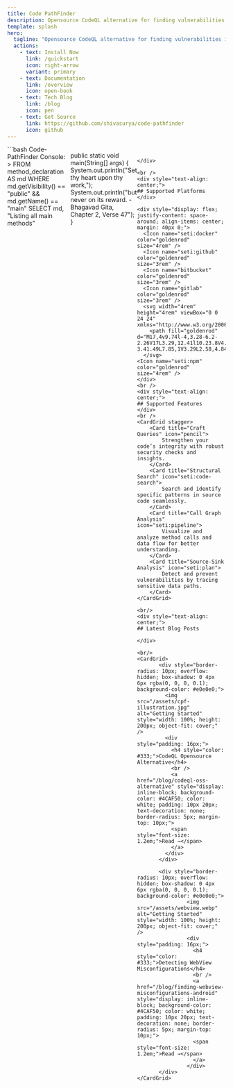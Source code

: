 ```yaml
---
title: Code PathFinder
description: Opensource CodeQL alternative for finding vulnerabilities in code.
template: splash
hero:
  tagline: "Opensource CodeQL alternative for finding vulnerabilities in your code."
  actions:
    - text: Install Now
      link: /quickstart
      icon: right-arrow
      variant: primary
    - text: Documentation
      link: /overview
      icon: open-book
    - text: Tech Blog
      link: /blog
      icon: pen
    - text: Get Source
      link: https://github.com/shivasurya/code-pathfinder
      icon: github
---
```



<PostHogLayout>
</PostHogLayout>



<div style="display: flex; justify-content: center;">
```bash
Code-PathFinder Console:
> FROM method_declaration AS md
  WHERE md.getVisibility() == "public" && md.getName() == "main"
  SELECT md, "Listing all main methods"

public static void main(String[] args) {
    System.out.println("Set thy heart upon thy work,");
    System.out.println("but never on its reward. - Bhagavad Gita, Chapter 2, Verse 47");
}
```

</div>

<br />
<div style="text-align: center;">
## Supported Platforms
</div>

<div style="display: flex; justify-content: space-around; align-items: center; margin: 40px 0;">
  <Icon name="seti:docker" color="goldenrod" size="4rem" />
  <Icon name="seti:github" color="goldenrod" size="3rem" />
  <Icon name="bitbucket" color="goldenrod" size="3rem" />
  <Icon name="gitlab" color="goldenrod" size="3rem" />
  <svg width="4rem" height="4rem" viewBox="0 0 24 24" xmlns="http://www.w3.org/2000/svg">
    <path fill="goldenrod" d="M17,4v9.74l-4,3.28-6.2-2.26V17L3.29,12.41l10.23.8V4.44Zm-3.41.49L7.85,1V3.29L2.58,4.84,1,6.87v4.61l2.26,1V6.57Z"/>
  </svg>
<Icon name="seti:npm" color="goldenrod" size="4rem" />
</div>
<br />
<div style="text-align: center;">
## Supported Features
</div>
<br />
<CardGrid stagger>
	<Card title="Craft Queries" icon="pencil">
		Strengthen your code’s integrity with robust security checks and insights.
	</Card>
	<Card title="Structural Search" icon="seti:code-search">
		Search and identify specific patterns in source code seamlessly.
	</Card>
	<Card title="Call Graph Analysis" icon="seti:pipeline">
		Visualize and analyze method calls and data flow for better understanding.
	</Card>
	<Card title="Source-Sink Analysis" icon="seti:plan">
		Detect and prevent vulnerabilities by tracing sensitive data paths.
	</Card>
</CardGrid>

<br/>
<div style="text-align: center;">
## Latest Blog Posts

</div>

<br/>
<CardGrid>
       <div style="border-radius: 10px; overflow: hidden; box-shadow: 0 4px 6px rgba(0, 0, 0, 0.1); background-color: #e0e0e0;">
         <img src="/assets/cpf-illustration.jpg" alt="Getting Started" style="width: 100%; height: 200px; object-fit: cover;" />
         <div style="padding: 16px;">
           <h4 style="color: #333;">CodeQL Opensource Alternative</h4>
           <br />
           <a href="/blog/codeql-oss-alternative" style="display: inline-block; background-color: #4CAF50; color: white; padding: 10px 20px; text-decoration: none; border-radius: 5px; margin-top: 10px;">
           <span style="font-size: 1.2em;">Read →</span>
           </a>
         </div>
       </div>

       <div style="border-radius: 10px; overflow: hidden; box-shadow: 0 4px 6px rgba(0, 0, 0, 0.1); background-color: #e0e0e0;">
                <img src="/assets/webview.webp" alt="Getting Started" style="width: 100%; height: 200px; object-fit: cover;" />
                <div style="padding: 16px;">
                  <h4 style="color: #333;">Detecting WebView Misconfigurations</h4>
                  <br />
                  <a href="/blog/finding-webview-misconfigurations-android" style="display: inline-block; background-color: #4CAF50; color: white; padding: 10px 20px; text-decoration: none; border-radius: 5px; margin-top: 10px;">
                  <span style="font-size: 1.2em;">Read →</span>
                  </a>
                </div>
       </div>
</CardGrid>



